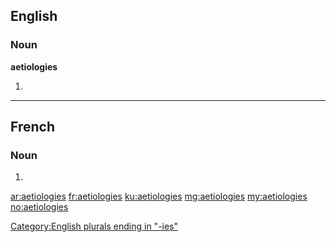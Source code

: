 ==English==

===Noun===
'''aetiologies'''

# {{plural of|aetiology}}

[[Category:English plurals ending in "-ies"]]

----

==French==

===Noun===
{{head|fr|g=f-p}}

# {{plural of|aetiologie|lang=fr}}

[[ar:aetiologies]]
[[fr:aetiologies]]
[[ku:aetiologies]]
[[mg:aetiologies]]
[[my:aetiologies]]
[[no:aetiologies]]